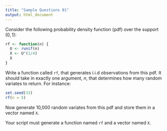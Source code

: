 ```yaml
---
title: "Sample Questions 01"
output: html_document
---
```


Consider the following probability density function (pdf) over the support 
$(0,1)$:

\begin{equation*}
f(x) = 
\begin{cases}
4x^3 & \text{if } 0 < x < 1 \\
0 & \text{otherwise}
\end{cases}
\end{equation*}

```r
rf <- function(n) {
  U <- runif(n)
  X <- U^(1/4)
  X
}
```

Write a function called `rf`, that generates i.i.d observations from this pdf.
It should take in exactly one argument, $n$, that determines how many random
variates to return. For instance:

```r
set.seed(33)
rf(n = 5)
```

Now generate 10,000 random variates from this pdf and store them in a vector 
named `X`.

Your script must generate a function named `rf` and a vector named `X`.
